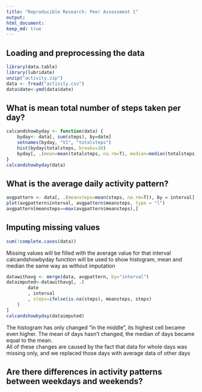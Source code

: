 ```yaml
---
title: "Reproducible Research: Peer Assessment 1"
output: 
html_document:
keep_md: true
---
```



## Loading and preprocessing the data

```r
library(data.table)
library(lubridate)
unzip("activity.zip")
data <- fread("activity.csv")
data$date<-ymd(data$date)
```

## What is mean total number of steps taken per day?

```r
calcandshowbyday <- function(data) {
    byday<- data[, sum(steps), by=date]
    setnames(byday, "V1", "totalsteps")
    hist(byday$totalsteps, breaks=10)
    byday[, .(mean=mean(totalsteps, na.rm=T), median=median(totalsteps, na.rm=T))]
} 
calcandshowbyday(data)

```


## What is the average daily activity pattern?

```r
avgpattern <- data[, .(meansteps=mean(steps, na.rm=T)), by = interval]
plot(avgpattern$interval, avgpattern$meansteps, type = "l")
avgpattern[meansteps==max(avgpattern$meansteps),]
```


## Imputing missing values

```r
sum(!complete.cases(data))
```

Missing values will be filled with the average value for that interval  
calcandshowbyday function will be used to show histogram, mean and median the same way as without imputation

```r
datawithavg <- merge(data, avgpattern, by="interval")
dataimputed<-datawithavg[, .(
        date
        , interval
        , steps=ifelse(is.na(steps), meansteps, steps)
    )
]
calcandshowbyday(dataimputed)

```
The histogram has only changed "in the middle", its highest cell became even higher. The mean of days hasn't changed, the median of days became equal to the mean.  
All of these changes are caused by the fact that data for whole days was missing only, and we replaced those days with average data of other days


## Are there differences in activity patterns between weekdays and weekends?

